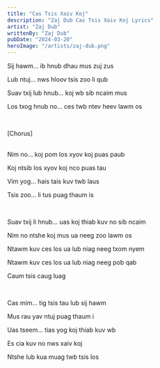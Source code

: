 ```yaml
---
title: "Cas Tsis Xaiv Koj"
description: "Zaj Dub Cas Tsis Xaiv Koj Lyrics"
artist: "Zaj Dub"
writtenBy: "Zaj Dub"
pubDate: "2024-03-20"
heroImage: "/artists/zaj-dub.png"
---
```


Sij hawm... ib hnub dhau mus zuj zus

Lub ntuj... nws hloov tsis zoo li qub

Suav txij lub hnub... koj wb sib ncaim mus

Los txog hnub no... ces twb ntev heev lawm os

<br />

[Chorus]

<br />
Nim no... koj pom los xyov koj puas paub

Koj ntsib los xyov koj nco puas tau

Vim yog... hais tais kuv twb laus

Tsis zoo... li tus puag thaum is

<br />

Suav txij li hnub... uas koj thiab kuv no sib ncaim

Nim no ntshe koj mus ua neeg zoo lawm os

Ntawm kuv ces los ua lub niag neeg txom nyem

Ntawm kuv ces los ua lub niag neeg pob qab

Caum tsis caug luag

<br />

Cas mim... tig tsis tau lub sij hawm

Mus rau yav ntuj puag thaum i

Uas tseem... tias yog koj thiab kuv wb

Es cia kuv no nws xaiv koj

Ntshe lub kua muag twb tsis los
